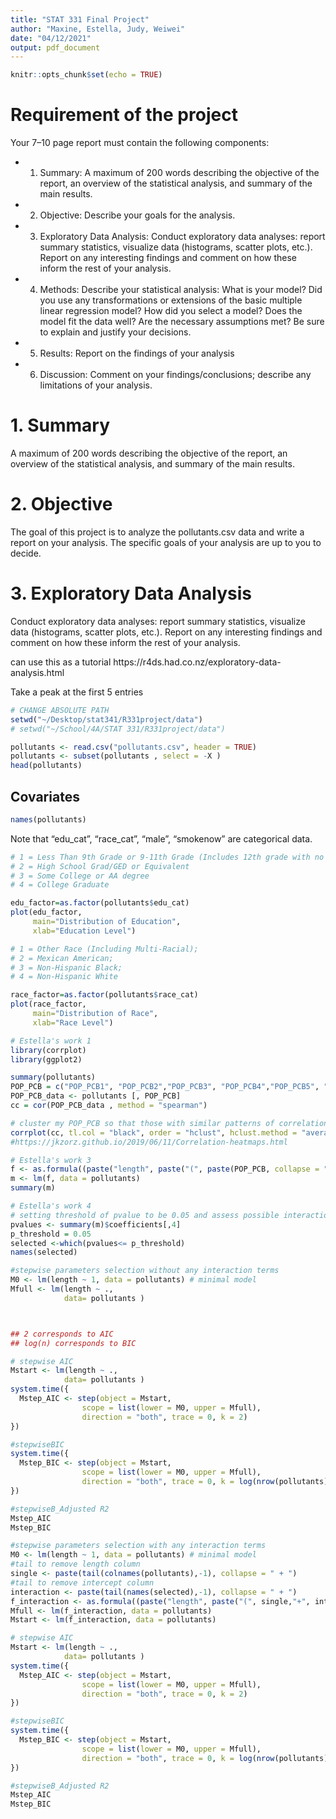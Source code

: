 ```yaml
---
title: "STAT 331 Final Project"
author: "Maxine, Estella, Judy, Weiwei"
date: "04/12/2021"
output: pdf_document
---
```


```r
knitr::opts_chunk$set(echo = TRUE)
```


# Requirement of the project 
Your 7–10 page report must contain the following components: 

- 1. Summary:
A maximum of 200 words describing the objective of the report, an overview of the statistical analysis, and summary of the main results.

- 2. Objective:
Describe your goals for the analysis.

- 3. Exploratory Data Analysis:
Conduct exploratory data analyses: report summary statistics, visualize data (histograms, scatter plots, etc.). Report on any interesting findings and comment on how these inform the rest of your analysis.

- 4. Methods:
Describe your statistical analysis: What is your model? Did you use any transformations or extensions of the basic multiple linear regression model? How did you select a model? Does the model fit the data well? Are the necessary assumptions met? Be sure to explain and justify your decisions.

- 5. Results:
Report on the findings of your analysis

- 6. Discussion:
Comment on your findings/conclusions; describe any limitations of your analysis.


# 1. Summary
A maximum of 200 words describing the objective of the report, an overview of the statistical analysis, and summary of the main results.

# 2. Objective 

The goal of this project is to analyze the pollutants.csv data and write a report on your analysis. The specific goals of your analysis are up to you to decide.

# 3. Exploratory Data Analysis
Conduct exploratory data analyses: report summary statistics, visualize data (histograms, scatter plots, etc.). Report on any interesting findings and comment on how these inform the rest of your analysis.

can use this as a tutorial https://r4ds.had.co.nz/exploratory-data-analysis.html


Take a peak at the first 5 entries
```r
# CHANGE ABSOLUTE PATH
setwd("~/Desktop/stat341/R331project/data")
# setwd("~/School/4A/STAT 331/R331project/data")

pollutants <- read.csv("pollutants.csv", header = TRUE)
pollutants <- subset(pollutants , select = -X )
head(pollutants)
```

## Covariates
```r
names(pollutants)
```
Note that "edu_cat", "race_cat", "male", "smokenow" are categorical data. 

```r
# 1 = Less Than 9th Grade or 9-11th Grade (Includes 12th grade with no diploma) 
# 2 = High School Grad/GED or Equivalent
# 3 = Some College or AA degree
# 4 = College Graduate

edu_factor=as.factor(pollutants$edu_cat)
plot(edu_factor, 
     main="Distribution of Education",
     xlab="Education Level")

# 1 = Other Race (Including Multi-Racial);
# 2 = Mexican American; 
# 3 = Non-Hispanic Black; 
# 4 = Non-Hispanic White

race_factor=as.factor(pollutants$race_cat)
plot(race_factor, 
     main="Distribution of Race",
     xlab="Race Level")
```


```r
# Estella's work 1
library(corrplot)
library(ggplot2)

summary(pollutants)
POP_PCB = c("POP_PCB1", "POP_PCB2","POP_PCB3", "POP_PCB4","POP_PCB5", "POP_PCB6","POP_PCB7", "POP_PCB8","POP_PCB9", "POP_PCB10", "POP_PCB11")
POP_PCB_data <- pollutants [, POP_PCB]
cc = cor(POP_PCB_data , method = "spearman")

# cluster my POP_PCB so that those with similar patterns of correlation coefficients are closer together. 
corrplot(cc, tl.col = "black", order = "hclust", hclust.method = "average", addrect = 4, tl.cex = 0.7)
#https://jkzorz.github.io/2019/06/11/Correlation-heatmaps.html
```
```r
# Estella's work 3
f <- as.formula((paste("length", paste("(", paste(POP_PCB, collapse = " + "), ")^2"), sep = " ~")))
m <- lm(f, data = pollutants)
summary(m)
```

```r
# Estella's work 4 
# setting threshold of pvalue to be 0.05 and assess possible interaction terms
pvalues <- summary(m)$coefficients[,4]
p_threshold = 0.05
selected <-which(pvalues<= p_threshold)
names(selected)
```

```r
#stepwise parameters selection without any interaction terms
M0 <- lm(length ~ 1, data = pollutants) # minimal model
Mfull <- lm(length ~ .,
            data= pollutants )



## 2 corresponds to AIC
## log(n) corresponds to BIC

# stepwise AIC
Mstart <- lm(length ~ .,
            data= pollutants )
system.time({
  Mstep_AIC <- step(object = Mstart,
                scope = list(lower = M0, upper = Mfull),
                direction = "both", trace = 0, k = 2)
})

#stepwiseBIC
system.time({
  Mstep_BIC <- step(object = Mstart,
                scope = list(lower = M0, upper = Mfull),
                direction = "both", trace = 0, k = log(nrow(pollutants)))
})

#stepwiseB_Adjusted R2
Mstep_AIC
Mstep_BIC
```

```r
#stepwise parameters selection with any interaction terms
M0 <- lm(length ~ 1, data = pollutants) # minimal model
#tail to remove length column
single <- paste(tail(colnames(pollutants),-1), collapse = " + ")
#tail to remove intercept column
interaction <- paste(tail(names(selected),-1), collapse = " + ")
f_interaction <- as.formula((paste("length", paste("(", single,"+", interaction, ")"), sep = " ~")))
Mfull <- lm(f_interaction, data = pollutants)
Mstart <- lm(f_interaction, data = pollutants)

# stepwise AIC
Mstart <- lm(length ~ .,
            data= pollutants )
system.time({
  Mstep_AIC <- step(object = Mstart,
                scope = list(lower = M0, upper = Mfull),
                direction = "both", trace = 0, k = 2)
})

#stepwiseBIC
system.time({
  Mstep_BIC <- step(object = Mstart,
                scope = list(lower = M0, upper = Mfull),
                direction = "both", trace = 0, k = log(nrow(pollutants)))
})

#stepwiseB_Adjusted R2
Mstep_AIC
Mstep_BIC
``` 